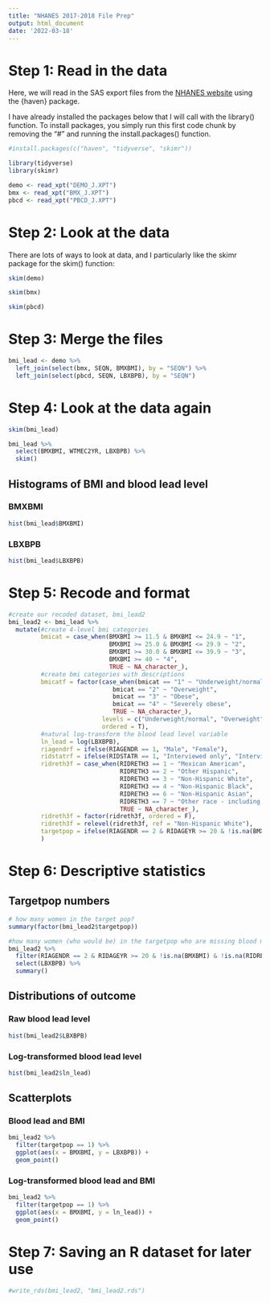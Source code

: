 ```yaml
---
title: "NHANES 2017-2018 File Prep"
output: html_document
date: '2022-03-18'
---
```


# Step 1: Read in the data

Here, we will read in the SAS export files from the [NHANES website](https://wwwn.cdc.gov/nchs/nhanes/continuousnhanes/default.aspx?BeginYear=2017){target="_blank"} using the {haven} package.

I have already installed the packages below that I will call with the library() function. To install packages, you simply run this first code chunk by removing the "#" and running the install.packages() function.

```r
#install.packages(c("haven", "tidyverse", "skimr"))

library(tidyverse)
library(skimr)
```

```r
demo <- read_xpt("DEMO_J.XPT")
bmx <- read_xpt("BMX_J.XPT")
pbcd <- read_xpt("PBCD_J.XPT")
```

# Step 2: Look at the data

There are lots of ways to look at data, and I particularly like the skimr package for the skim() function:

```r
skim(demo)
```

```r
skim(bmx)
```

```r
skim(pbcd)
```

# Step 3: Merge the files

```r
bmi_lead <- demo %>% 
  left_join(select(bmx, SEQN, BMXBMI), by = "SEQN") %>% 
  left_join(select(pbcd, SEQN, LBXBPB), by = "SEQN") 
```

# Step 4: Look at the data again

```r
skim(bmi_lead)
```

```r
bmi_lead %>% 
  select(BMXBMI, WTMEC2YR, LBXBPB) %>% 
  skim()
```

## Histograms of BMI and blood lead level {.tabset .tabset-pills}

### BMXBMI
```r
hist(bmi_lead$BMXBMI)
```

### LBXBPB
```r
hist(bmi_lead$LBXBPB)
```

# Step 5: Recode and format

```r
#create our recoded dataset, bmi_lead2
bmi_lead2 <- bmi_lead %>% 
  mutate(#create 4-level bmi categories
         bmicat = case_when(BMXBMI >= 11.5 & BMXBMI <= 24.9 ~ "1",
                            BMXBMI >= 25.0 & BMXBMI <= 29.9 ~ "2",
                            BMXBMI >= 30.0 & BMXBMI <= 39.9 ~ "3",
                            BMXBMI >= 40 ~ "4",
                            TRUE ~ NA_character_),
         #create bmi categories with descriptions
         bmicatf = factor(case_when(bmicat == "1" ~ "Underweight/normal",
                             bmicat == "2" ~ "Overweight",
                             bmicat == "3" ~ "Obese",
                             bmicat == "4" ~ "Severely obese",
                             TRUE ~ NA_character_),
                          levels = c("Underweight/normal", "Overweight", "Obese", "Severely obese"),
                          ordered = T),
         #natural log-transform the blood lead level variable
         ln_lead = log(LBXBPB),
         riagendrf = ifelse(RIAGENDR == 1, "Male", "Female"),
         ridstatrf = ifelse(RIDSTATR == 1, "Interviewed only", "Interviewed and MEC examined"),
         ridreth3f = case_when(RIDRETH3 == 1 ~ "Mexican American",
                               RIDRETH3 == 2 ~ "Other Hispanic",
                               RIDRETH3 == 3 ~ "Non-Hispanic White",
                               RIDRETH3 == 4 ~ "Non-Hispanic Black",
                               RIDRETH3 == 6 ~ "Non-Hispanic Asian",
                               RIDRETH3 == 7 ~ "Other race - including multiracial",
                               TRUE ~ NA_character_),
         ridreth3f = factor(ridreth3f, ordered = F),
         ridreth3f = relevel(ridreth3f, ref = "Non-Hispanic White"),
         targetpop = ifelse(RIAGENDR == 2 & RIDAGEYR >= 20 & !is.na(BMXBMI) & !is.na(LBXBPB) & !is.na(RIDRETH3), 1, 0)
         ) 

```

# Step 6: Descriptive statistics

## Targetpop numbers

```r
# how many women in the target pop?
summary(factor(bmi_lead2$targetpop))

#how many women (who would be) in the targetpop who are missing blood metal testing?
bmi_lead2 %>% 
  filter(RIAGENDR == 2 & RIDAGEYR >= 20 & !is.na(BMXBMI) & !is.na(RIDRETH3)) %>% 
  select(LBXBPB) %>% 
  summary()
```

## Distributions of outcome {.tabset .tabset-pills}

### Raw blood lead level

```r
hist(bmi_lead2$LBXBPB)
```

### Log-transformed blood lead level

```r
hist(bmi_lead2$ln_lead)
```

## Scatterplots {.tabset .tabset-pills}

### Blood lead and BMI

```r
bmi_lead2 %>% 
  filter(targetpop == 1) %>% 
  ggplot(aes(x = BMXBMI, y = LBXBPB)) +
  geom_point()
```

### Log-transformed blood lead and BMI

```r
bmi_lead2 %>% 
  filter(targetpop == 1) %>% 
  ggplot(aes(x = BMXBMI, y = ln_lead)) +
  geom_point()
```

# Step 7: Saving an R dataset for later use

```r
#write_rds(bmi_lead2, "bmi_lead2.rds")
```
